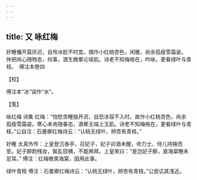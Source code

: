 ```yaml
---
---
---
```

title: 又 咏红梅
---







好睡慵开莫厌迟，自怜冰脸不时宜。偶作小红桃杏色，闲雅，尚余孤瘦雪霜姿。　休把闲心随物态，何事，酒生微晕沁瑶肌。诗老不知梅格在，吟咏，更看绿叶与青枝。　傅注本卷四





【校】


傅注本“冰”误作“水”。





【笺】


咏红梅 诗集 红梅：“怕愁贪睡独开迟，自恐冰容不入时。故作小红桃杏色，尚余孤瘦雪霜姿。寒心未肯随春态，酒晕无端上玉肌。诗老不知梅格在，更看绿叶与青枝。”公自注：石曼卿红梅诗云：“认桃无绿叶，辨杏有青枝。”

好睡 太真外传：上皇登沉香亭，召妃子，妃子卯酒未醒，命力士、侍儿持掖而至。妃子醉韵残妆，鬓乱钗横，不能再拜。上皇笑曰：“是岂妃子醉，直海棠睡未足耳。” 傅注：红梅微类海棠，因用此事。

绿叶青枝 傅注：石曼卿红梅诗云：“认桃无绿叶，辨杏有青枝。”公尝讥其浅近。